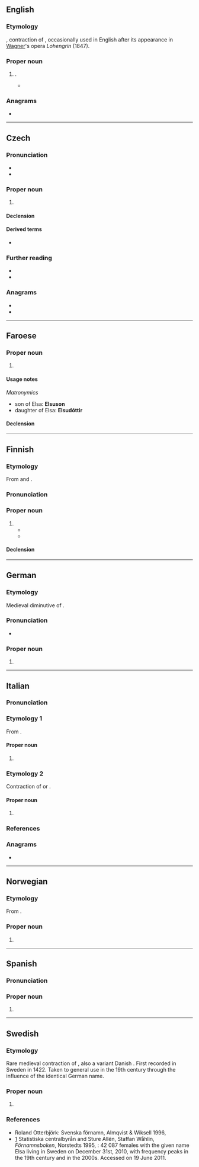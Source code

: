 {{also|elsa}}
==English==

===Etymology===
{{bor|en|de|Elsa}}, contraction of {{m|de|Elisabeth}}, occasionally used in English after its appearance in [[Wagner]]'s opera ''Lohengrin'' (1847).

===Proper noun===
{{en-proper noun}}

# {{given name|en|female|from=German|from2=Hebrew}}.
#* {{quote-book|en|year=1988|author=[[w:Ruth Rendell|Barbara Vine]]|title=The House of Stairs|page=35|publisher=Onyx|year_published=1990|isbn=0451402111
|passage=A friend that I envied — it was the same friend who had benefited from admiring Cosette's jewelry, a girl whose name was '''Elsa''' and whom naturally we called Lioness —}}

===Anagrams===
* {{anagrams|en|a=aels|ASLE|Ales|ELAS|LAEs|LEAs|SEAL|Sale|Salé|Seal|Sela|aels|ales|lase|leas|sale|seal|sela}}

----

==Czech==

===Pronunciation===
* {{cs-IPA|elza}}
* {{hyphenation|cs|El|sa}}

===Proper noun===
{{cs-proper noun|g=f}}

# {{given name|cs|female}}

====Declension====
{{cs-decl-noun-auto|f|El|s|a}}

====Derived terms====
* {{l|cs|Elsin}}

===Further reading===
* {{R:KNLA}}
* {{R:SSJC}}

===Anagrams===
* {{l|cs|lesy}}
* {{l|cs|sely}}

----

==Faroese==

===Proper noun===
{{head|fo|proper noun|g=f}}

# {{given name|fo|female}}

====Usage notes====
''Matronymics''
* son of Elsa: '''Elsuson'''
* daughter of Elsa: '''Elsudóttir'''

====Declension====
{{fo-decl-proper-noun-s-indef|Elsa|Elsu|Elsu|Elsu}}

----

==Finnish==

===Etymology===
From {{der|fi|de|-}} and {{der|fi|sv|-}} {{m|de|Elsa}}.

===Pronunciation===
{{fi-pronunciation}}

===Proper noun===
{{fi-proper noun}}

# {{given name|fi|female}}
#* {{quote-book|fi|year=1894|author={{w|Teuvo Pakkala}}|title=Elsa|page=11|publisher=SKS|year_published=1995|isbn=951-717-841-7
|passage=Voisiko hänenkin tyttärelleen käydä noin, vaikka hän uskoisi Jumalaan, uskoisi niin vakavasti kuin on uskonut, että hän varjelee '''Elsan'''? Ei, se on mahdotonta!|t={{Template:User:Surjection/missing-fi-given-name-quote-translation}}}}
#* {{quote-book|fi|year=2014|author=[[w:fi:Heidi Jaatinen|Heidi Jaatinen]]|title=Kaksi viatonta päivää|pages=153-154|publisher=Gummerus|isbn=978-951-20-9511-7
|passage=Ja hän melkein hymyili sille. Ja sai tietää, että tytöllä oli nimi: '''Elsa'''. Siro nimi puhumattomalle tytölle.|t={{Template:User:Surjection/missing-fi-given-name-quote-translation}}}}

====Declension====
{{fi-decl-kala|Els|||a}}

----

==German==

===Etymology===
Medieval diminutive of {{m|de|Elisabeth}}.

===Pronunciation===
* {{IPA|de|/ˈʔɛlza/}}

===Proper noun===
{{head|de|proper noun}}

# {{given name|de|female}}

----

==Italian==

===Pronunciation===
{{it-pr|Èlsa,#Élsa<ref:{{R:it:DiPI}}>}}

===Etymology 1===
{{wikipedia|lang=it}}
From {{uder|it|la|Elsa}}.

====Proper noun====
{{it-proper noun}}

# {{place|it|river|r/Tuscany}}

===Etymology 2===
Contraction of {{m|it|Elisabetta}} or {{m|it|Elisa}}.

====Proper noun====
{{it-proper noun|f}}

# {{given name|it|female}}

===References===
<references />

===Anagrams===
* {{anagrams|it|a=aels|Ales|lesa|sale}}

----

==Norwegian==

===Etymology===
From {{m|no|Elisabet}}.

===Proper noun===
{{head|no|proper noun}}

# {{given name|no|female}}

----

==Spanish==

===Pronunciation===
{{es-pr}}

===Proper noun===
{{es-proper noun|f}}

# {{given name|es|female}}

----

==Swedish==

===Etymology===
Rare medieval contraction of {{m|sv|Elisabet}}, also a variant Danish {{m|da|Else}}. First recorded in Sweden in 1422. Taken to general use in the 19th century through the influence of the identical German name.

===Proper noun===
{{sv-proper noun|c}}

# {{given name|sv|female}}

===References===
* Roland Otterbjörk: Svenska förnamn, Almqvist & Wiksell 1996, {{ISBN|91-21-10937-0}}
* [https://web.archive.org/web/20100328044612/http://www.scb.se/Pages/NameSearch____259432.aspx] Statistiska centralbyrån and Sture Allén, Staffan Wåhlin, ''Förnamnsboken'', Norstedts 1995, {{ISBN|9119551622}}: 42 087 females with the given name Elsa living in Sweden on December 31st, 2010, with frequency peaks in the 19th century and in the 2000s. Accessed on 19 June 2011.